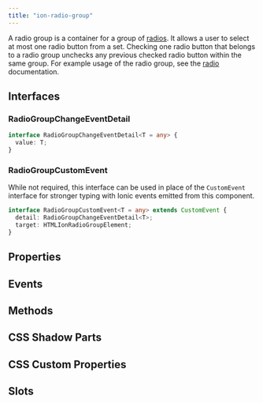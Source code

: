 ```yaml
---
title: "ion-radio-group"
---
```


<head>
  <title>ion-radio-group: Radio Button Group Usage for Ionic Apps</title>
  <meta name="description" content="A radio group is a group of radio buttons. Radio groups allow a user to select at most one radio button from a set. Learn more about ion-radio-group usage." />
</head>



A radio group is a container for a group of [radios](./radio). It allows a user to select at most one radio button from a set. Checking one radio button that belongs to a radio group unchecks any previous checked radio button within the same group. For example usage of the radio group, see the [radio](./radio) documentation.


## Interfaces

### RadioGroupChangeEventDetail

```typescript
interface RadioGroupChangeEventDetail<T = any> {
  value: T;
}
```

### RadioGroupCustomEvent

While not required, this interface can be used in place of the `CustomEvent` interface for stronger typing with Ionic events emitted from this component.

```typescript
interface RadioGroupCustomEvent<T = any> extends CustomEvent {
  detail: RadioGroupChangeEventDetail<T>;
  target: HTMLIonRadioGroupElement;
}
```


## Properties
<Props />

## Events
<Events />

## Methods
<Methods />

## CSS Shadow Parts
<Parts />

## CSS Custom Properties
<CustomProps />

## Slots
<Slots />
